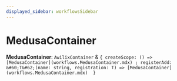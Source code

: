 ```yaml
---
displayed_sidebar: workflowsSidebar
---
```



# MedusaContainer

 **MedusaContainer**: `AwilixContainer` & ``{ createScope: () => [MedusaContainer](workflows.MedusaContainer.mdx) ; registerAdd: &#60;T&#62;(name: string, registration: T) => [MedusaContainer](workflows.MedusaContainer.mdx)  }``
